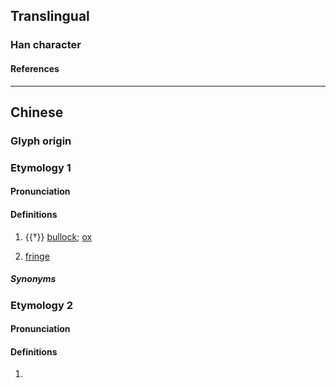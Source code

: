 {{character info}}
==Translingual==

===Han character===
{{Han char|rn=93|rad=牛|as=08|sn=12|four=24512|canj=HQJBM|ids=⿰牜直}}

====References====
{{Han ref|kx=0702.090|dkj=20057|dj=1115.140|hdz=31812.070|uh=7286}}

----

==Chinese==
{{zh-forms}}

===Glyph origin===
{{Han etym}}

===Etymology 1===

====Pronunciation====
{{zh-pron
|m=zhí
|c=zik6
|mc=y
|oc=n,y
|cat=n,v
}}

====Definitions====
{{zh-hanzi}}

# {{†}} [[bullock]]; [[ox]]
# {{lb|zh|literary}} [[fringe]] {{gl|decoration}}

=====Synonyms=====
{{zh-dial|公牛}}

===Etymology 2===

====Pronunciation====
{{zh-pron
|m=tè
|c=dat6
|oc=y,n
|cat=
}}

====Definitions====
{{zh-hanzi}}

# {{zh-alt-form|特}}